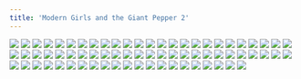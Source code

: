 ```yaml
---
title: 'Modern Girls and the Giant Pepper 2'
---
```


![](/images/modern-fried-snake/part-9/modern674-chapter6cover2.jpg)
![](/images/modern-fried-snake/part-9/modern675.jpg)
![](/images/modern-fried-snake/part-9/modern676.jpg)
![](/images/modern-fried-snake/part-9/modern677.jpg)
![](/images/modern-fried-snake/part-9/modern678.jpg)
![](/images/modern-fried-snake/part-9/modern679.jpg)
![](/images/modern-fried-snake/part-9/modern680.jpg)
![](/images/modern-fried-snake/part-9/modern681.jpg)
![](/images/modern-fried-snake/part-9/modern682.jpg)
![](/images/modern-fried-snake/part-9/modern683.jpg)
![](/images/modern-fried-snake/part-9/modern684.jpg)
![](/images/modern-fried-snake/part-9/modern685.jpg)
![](/images/modern-fried-snake/part-9/modern686.jpg)
![](/images/modern-fried-snake/part-9/modern687.jpg)
![](/images/modern-fried-snake/part-9/modern688.jpg)
![](/images/modern-fried-snake/part-9/modern689.jpg)
![](/images/modern-fried-snake/part-9/modern690.jpg)
![](/images/modern-fried-snake/part-9/modern691.jpg)
![](/images/modern-fried-snake/part-9/modern692.jpg)
![](/images/modern-fried-snake/part-9/modern693.jpg)
![](/images/modern-fried-snake/part-9/modern694.jpg)
![](/images/modern-fried-snake/part-9/modern695.jpg)
![](/images/modern-fried-snake/part-9/modern696.jpg)
![](/images/modern-fried-snake/part-9/modern697.jpg)
![](/images/modern-fried-snake/part-9/modern698.jpg)
![](/images/modern-fried-snake/part-9/modern699.jpg)
![](/images/modern-fried-snake/part-9/modern700.jpg)
![](/images/modern-fried-snake/part-9/modern701.jpg)
![](/images/modern-fried-snake/part-9/modern702.jpg)
![](/images/modern-fried-snake/part-9/modern703.jpg)
![](/images/modern-fried-snake/part-9/modern704.jpg)
![](/images/modern-fried-snake/part-9/modern705.jpg)
![](/images/modern-fried-snake/part-9/modern706.jpg)
![](/images/modern-fried-snake/part-9/modern707.jpg)
![](/images/modern-fried-snake/part-9/modern708.jpg)
![](/images/modern-fried-snake/part-9/modern709.jpg)
![](/images/modern-fried-snake/part-9/modern710.jpg)
![](/images/modern-fried-snake/part-9/modern711.jpg)
![](/images/modern-fried-snake/part-9/modern712.jpg)
![](/images/modern-fried-snake/part-9/modern713.jpg)
![](/images/modern-fried-snake/part-9/modern714.jpg)
![](/images/modern-fried-snake/part-9/modern715.jpg)
![](/images/modern-fried-snake/part-9/modern716.jpg)
![](/images/modern-fried-snake/part-9/modern717.jpg)
![](/images/modern-fried-snake/part-9/modern718.jpg)
![](/images/modern-fried-snake/part-9/modern719.jpg)
![](/images/modern-fried-snake/part-9/modern720.jpg)
![](/images/modern-fried-snake/part-9/modern721.jpg)
![](/images/modern-fried-snake/part-9/modern722.jpg)
![](/images/modern-fried-snake/part-9/modern723.jpg)
![](/images/modern-fried-snake/part-9/modern724.jpg)
![](/images/modern-fried-snake/part-9/modern725.jpg)
![](/images/modern-fried-snake/part-9/modern726.jpg)
![](/images/modern-fried-snake/part-9/modern727.jpg)
![](/images/modern-fried-snake/part-9/modern728.jpg)
![](/images/modern-fried-snake/part-9/modern729.jpg)
![](/images/modern-fried-snake/part-9/modern730.jpg)
![](/images/modern-fried-snake/part-9/modern731.jpg)
![](/images/modern-fried-snake/part-9/modern732.jpg)
![](/images/modern-fried-snake/part-9/modern733.jpg)
![](/images/modern-fried-snake/part-9/modern734.jpg)
![](/images/modern-fried-snake/part-9/modern735.jpg)
![](/images/modern-fried-snake/part-9/modern736.jpg)
![](/images/modern-fried-snake/part-9/modern737.jpg)
![](/images/modern-fried-snake/part-9/modern738.jpg)
![](/images/modern-fried-snake/part-9/modern739.jpg)
![](/images/modern-fried-snake/part-9/modern740.jpg)
![](/images/modern-fried-snake/part-9/modern741.jpg)
![](/images/modern-fried-snake/part-9/modern742.jpg)
![](/images/modern-fried-snake/part-9/modern743.jpg)
![](/images/modern-fried-snake/part-9/modern744.jpg)